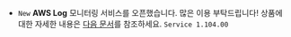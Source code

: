 
- <code class="New">New</code> <b>AWS Log</b> 모니터링 서비스를 오픈했습니다. 많은 이용 부탁드립니다! 상품에 대한 자세한 내용은 <a href="../../aws-log/introduction">다음 문서</a>를 참조하세요. <code class='changelog-service'>Service 1.104.00​</code>

